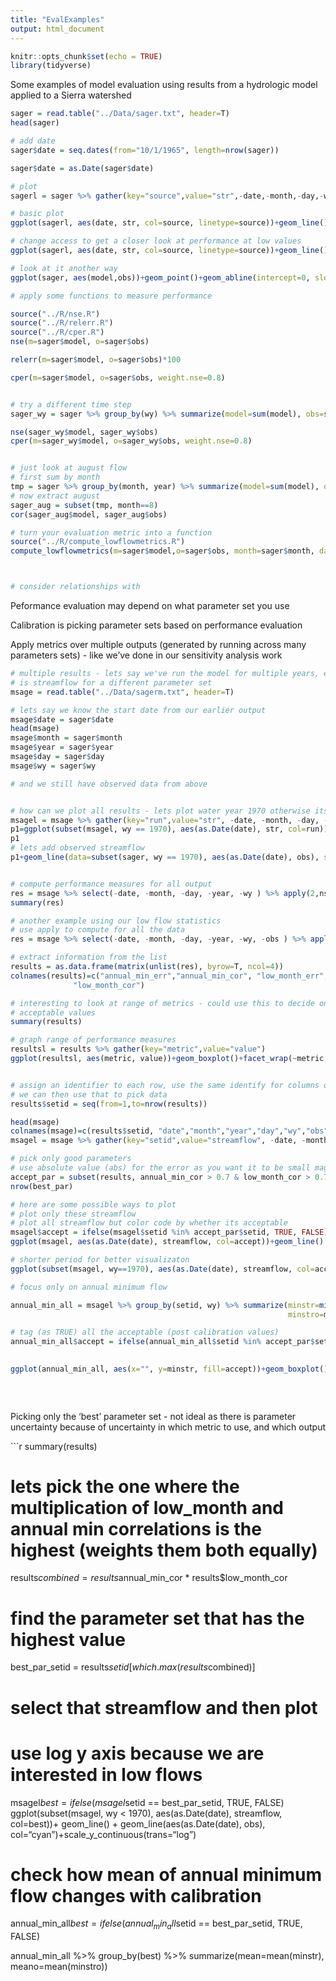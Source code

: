 ```yaml
---
title: "EvalExamples"
output: html_document
---
```


```r
knitr::opts_chunk$set(echo = TRUE)
library(tidyverse)
```

Some examples of model evaluation using results
from a hydrologic model applied to a Sierra watershed

```r

sager = read.table("../Data/sager.txt", header=T)
head(sager)

# add date
sager$date = seq.dates(from="10/1/1965", length=nrow(sager))

sager$date = as.Date(sager$date)

# plot
sagerl = sager %>% gather(key="source",value="str",-date,-month,-day,-wy,-wyd,-year)

# basic plot
ggplot(sagerl, aes(date, str, col=source, linetype=source))+geom_line()

# change access to get a closer look at performance at low values
ggplot(sagerl, aes(date, str, col=source, linetype=source))+geom_line()+scale_y_continuous(trans="log")+labs(y="streamflow mm/day")

# look at it another way
ggplot(sager, aes(model,obs))+geom_point()+geom_abline(intercept=0, slope=1, col="red")

# apply some functions to measure performance

source("../R/nse.R")
source("../R/relerr.R")
source("../R/cper.R")
nse(m=sager$model, o=sager$obs)

relerr(m=sager$model, o=sager$obs)*100

cper(m=sager$model, o=sager$obs, weight.nse=0.8)


# try a different time step
sager_wy = sager %>% group_by(wy) %>% summarize(model=sum(model), obs=sum(obs))

nse(sager_wy$model, sager_wy$obs)
cper(m=sager_wy$model, o=sager_wy$obs, weight.nse=0.8)


# just look at august flow
# first sum by month
tmp = sager %>% group_by(month, year) %>% summarize(model=sum(model), obs=sum(obs))
# now extract august
sager_aug = subset(tmp, month==8)
cor(sager_aug$model, sager_aug$obs)

# turn your evaluation metric into a function
source("../R/compute_lowflowmetrics.R")
compute_lowflowmetrics(m=sager$model,o=sager$obs, month=sager$month, day=sager$day, year=sager$year, wy=sager$wy)



# consider relationships with 
```

Peformance evaluation  may depend on what parameter set you use

Calibration is picking parameter sets based on performance evaluation

Apply metrics over multiple outputs (generated by running across many parameters sets) - like we've done in our sensitivity analysis work


```r
# multiple results - lets say we've run the model for multiple years, each column
# is streamflow for a different parameter set
msage = read.table("../Data/sagerm.txt", header=T)

# lets say we know the start date from our earlier output
msage$date = sager$date
head(msage)
msage$month = sager$month
msage$year = sager$year
msage$day = sager$day
msage$wy = sager$wy

# and we still have observed data from above


# how can we plot all results - lets plot water year 1970 otherwise its hard to see
msagel = msage %>% gather(key="run",value="str", -date, -month, -day, -year, -wy)
p1=ggplot(subset(msagel, wy == 1970), aes(as.Date(date), str, col=run))+geom_line()+theme(legend.position = "none")
p1
# lets add observed streamflow
p1+geom_line(data=subset(sager, wy == 1970), aes(as.Date(date), obs), size=2, col="black", linetype=2)+labs(y="Streamflow", x="Date")


# compute performance measures for all output
res = msage %>% select(-date, -month, -day, -year, -wy ) %>% apply(2,nse, o=sager$obs)
summary(res)

# another example using our low flow statistics
# use apply to compute for all the data
res = msage %>% select(-date, -month, -day, -year, -wy, -obs ) %>% apply(2,FUN=compute_lowflowmetrics, o=sager$obs, month=msage$month, day=msage$day, year=msage$year, wy=msage$wy)

# extract information from the list
results = as.data.frame(matrix(unlist(res), byrow=T, ncol=4))
colnames(results)=c("annual_min_err","annual_min_cor", "low_month_err",
              "low_month_cor")

# interesting to look at range of metrics - could use this to decide on
# acceptable values
summary(results)

# graph range of performance measures
resultsl = results %>% gather(key="metric",value="value")
ggplot(resultsl, aes(metric, value))+geom_boxplot()+facet_wrap(~metric, scales="free")


# assign an identifier to each row, use the same identify for columns of original streamflow data
# we can then use that to pick data
results$setid = seq(from=1,to=nrow(results))

head(msage)
colnames(msage)=c(results$setid, "date","month","year","day","wy","obs")
msagel = msage %>% gather(key="setid",value="streamflow", -date, -month, -year, -day, -wy, -obs)

# pick only good parameters
# use absolute value (abs) for the error as you want it to be small magnitdue, whether +ve or -ve
accept_par = subset(results, annual_min_cor > 0.7 & low_month_cor > 0.7 & abs(annual_min_err < 0.2) & abs(low_month_err) < 5)
nrow(best_par)

# here are some possible ways to plot
# plot only these streamflow
# plot all streamflow but color code by whether its acceptable
msagel$accept = ifelse(msagel$setid %in% accept_par$setid, TRUE, FALSE)
ggplot(msagel, aes(as.Date(date), streamflow, col=accept))+geom_line()

# shorter period for better visualizaton
ggplot(subset(msagel, wy==1970), aes(as.Date(date), streamflow, col=accept))+geom_line()

# focus only on annual minimum flow

annual_min_all = msagel %>% group_by(setid, wy) %>% summarize(minstr=min(streamflow), 
                                                              minstro=min(obs))

# tag (as TRUE) all the acceptable (post calibration values)
annual_min_all$accept = ifelse(annual_min_all$setid %in% accept_par$setid, TRUE, FALSE)
                                                             

ggplot(annual_min_all, aes(x="", y=minstr, fill=accept))+geom_boxplot()
                                                                          
       
       
```

Picking only the 'best' parameter set - not ideal as there is parameter uncertainty
because of uncertainty in which metric to use, and which output

```r

summary(results)

# lets pick the one where the multiplication of low_month and annual min correlations is the highest (weights them both equally)

results$combined = results$annual_min_cor * results$low_month_cor

# find the parameter set that has the highest value
best_par_setid = results$setid[which.max(results$combined)]

# select that streamflow and then plot
# use log y axis because we are interested in low flows
msagel$best = ifelse(msagel$setid == best_par_setid, TRUE, FALSE)
ggplot(subset(msagel, wy < 1970), aes(as.Date(date), streamflow, col=best))+
  geom_line() +
 geom_line(aes(as.Date(date), obs), col="cyan")+scale_y_continuous(trans="log")

# check how mean of annual minimum flow changes with calibration
annual_min_all$best = ifelse(annual_min_all$setid == best_par_setid, TRUE, FALSE)

annual_min_all %>% group_by(best) %>% summarize(mean=mean(minstr), meano=mean(minstro)) 
                                                             
